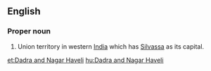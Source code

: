==English==

===Proper noun===
{{en-proper noun}}
# Union territory in western [[India]] which has [[Silvassa]] as its capital.

[[et:Dadra and Nagar Haveli]]
[[hu:Dadra and Nagar Haveli]]